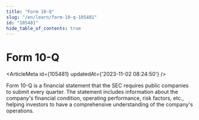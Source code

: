 ```yaml
---
title: "Form 10-Q"
slug: "/en/learn/form-10-q-105481"
id: "105481"
hide_table_of_contents: true
---
```



# Form 10-Q

<ArticleMeta id={105481} updatedAt={'2023-11-02 08:24:50'} />
<div className='border-solid border-b border-t-0 my-4 border-[var(--ifm-color-gray-300)]' />

Form 10-Q is a financial statement that the SEC requires public companies to submit every quarter. The statement includes information about the company's financial condition, operating performance, risk factors, etc., helping investors to have a comprehensive understanding of the company's operations.

